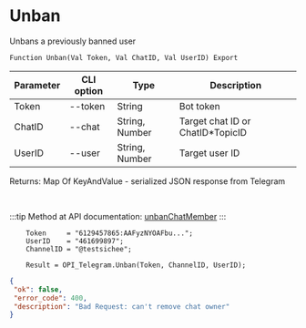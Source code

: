 ﻿---
sidebar_position: 2
---


# Unban
 Unbans a previously banned user



`Function Unban(Val Token, Val ChatID, Val UserID) Export`

  | Parameter | CLI option | Type | Description |
  |-|-|-|-|
  | Token | --token | String | Bot token |
  | ChatID | --chat | String, Number | Target chat ID or ChatID*TopicID |
  | UserID | --user | String, Number | Target user ID |

  
  Returns:  Map Of KeyAndValue - serialized JSON response from Telegram

<br/>

:::tip
Method at API documentation: [unbanChatMember](https://core.telegram.org/bots/api#unbanchatmember)
:::
<br/>


```bsl title="Code example"
    Token     = "6129457865:AAFyzNYOAFbu...";
    UserID    = "461699897";
    ChannelID = "@testsichee";

    Result = OPI_Telegram.Unban(Token, ChannelID, UserID);
```
 



```json title="Result"
{
 "ok": false,
 "error_code": 400,
 "description": "Bad Request: can't remove chat owner"
}
```
